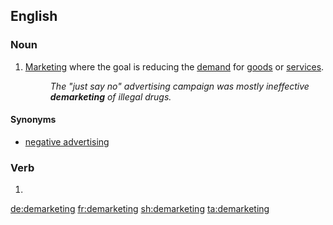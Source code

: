 ==English==

===Noun===
{{en-noun|-}}

# [[marketing|Marketing]] where the goal is reducing the [[demand]] for [[goods]] or [[services]].
#: ''The "just say no" advertising campaign was mostly ineffective '''demarketing''' of illegal drugs.''

====Synonyms====
* [[negative advertising]]

===Verb===
{{head|en}}

# {{present participle of|demarket|lang=en}}

[[de:demarketing]]
[[fr:demarketing]]
[[sh:demarketing]]
[[ta:demarketing]]